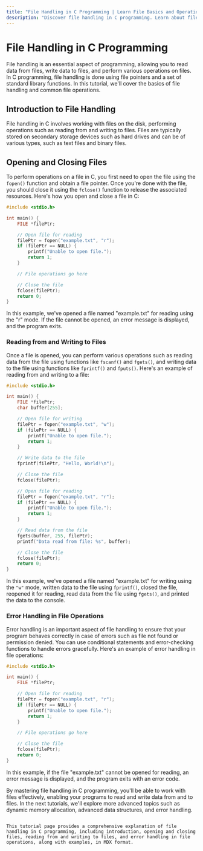 ```yaml
---
title: "File Handling in C Programming | Learn File Basics and Operations"
description: "Discover file handling in C programming. Learn about file basics, opening and closing files, reading from and writing to files, and error handling in file operations."
---
```


# File Handling in C Programming

File handling is an essential aspect of programming, allowing you to read data from files, write data to files, and perform various operations on files. In C programming, file handling is done using file pointers and a set of standard library functions. In this tutorial, we'll cover the basics of file handling and common file operations.

## Introduction to File Handling

File handling in C involves working with files on the disk, performing operations such as reading from and writing to files. Files are typically stored on secondary storage devices such as hard drives and can be of various types, such as text files and binary files.

## Opening and Closing Files

To perform operations on a file in C, you first need to open the file using the `fopen()` function and obtain a file pointer. Once you're done with the file, you should close it using the `fclose()` function to release the associated resources. Here's how you open and close a file in C:

```c
#include <stdio.h>

int main() {
    FILE *filePtr;

    // Open file for reading
    filePtr = fopen("example.txt", "r");
    if (filePtr == NULL) {
        printf("Unable to open file.");
        return 1;
    }

    // File operations go here

    // Close the file
    fclose(filePtr);
    return 0;
}
```
In this example, we've opened a file named "example.txt" for reading using the "r" mode. If the file cannot be opened, an error message is displayed, and the program exits.

### Reading from and Writing to Files
Once a file is opened, you can perform various operations such as reading data from the file using functions like `fscanf()` and `fgets()`, and writing data to the file using functions like `fprintf()` and `fputs()`. Here's an example of reading from and writing to a file:

```c
#include <stdio.h>

int main() {
    FILE *filePtr;
    char buffer[255];

    // Open file for writing
    filePtr = fopen("example.txt", "w");
    if (filePtr == NULL) {
        printf("Unable to open file.");
        return 1;
    }

    // Write data to the file
    fprintf(filePtr, "Hello, World!\n");

    // Close the file
    fclose(filePtr);

    // Open file for reading
    filePtr = fopen("example.txt", "r");
    if (filePtr == NULL) {
        printf("Unable to open file.");
        return 1;
    }

    // Read data from the file
    fgets(buffer, 255, filePtr);
    printf("Data read from file: %s", buffer);

    // Close the file
    fclose(filePtr);
    return 0;
}
```
In this example, we've opened a file named "example.txt" for writing using the `"w"` mode, written data to the file using `fprintf()`, closed the file, reopened it for reading, read data from the file using `fgets()`, and printed the data to the console.

### Error Handling in File Operations
Error handling is an important aspect of file handling to ensure that your program behaves correctly in case of errors such as file not found or permission denied. You can use conditional statements and error-checking functions to handle errors gracefully. Here's an example of error handling in file operations:

```c
#include <stdio.h>

int main() {
    FILE *filePtr;

    // Open file for reading
    filePtr = fopen("example.txt", "r");
    if (filePtr == NULL) {
        printf("Unable to open file.");
        return 1;
    }

    // File operations go here

    // Close the file
    fclose(filePtr);
    return 0;
}
```
In this example, if the file "example.txt" cannot be opened for reading, an error message is displayed, and the program exits with an error code.

By mastering file handling in C programming, you'll be able to work with files effectively, enabling your programs to read and write data from and to files. In the next tutorials, we'll explore more advanced topics such as dynamic memory allocation, advanced data structures, and error handling.

```vbnet

This tutorial page provides a comprehensive explanation of file handling in C programming, including introduction, opening and closing files, reading from and writing to files, and error handling in file operations, along with examples, in MDX format.
```
